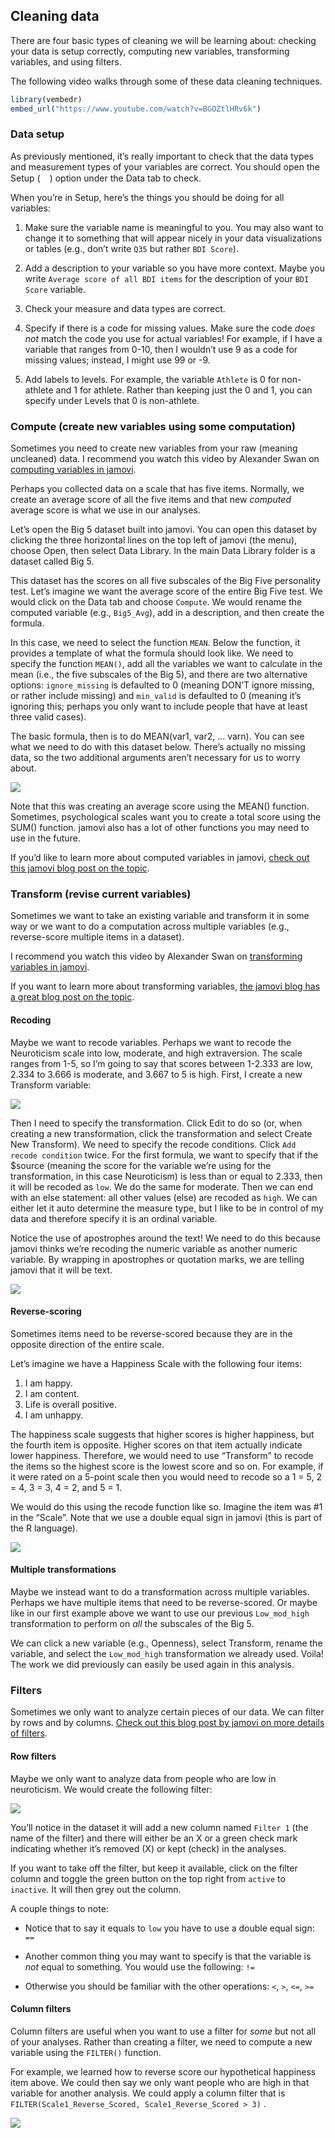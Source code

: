 ## Cleaning data

There are four basic types of cleaning we will be learning about: checking your data is setup correctly, computing new variables, transforming variables, and using filters.

The following video walks through some of these data cleaning techniques.

```r
library(vembedr)
embed_url("https://www.youtube.com/watch?v=BGOZtlHRv6k")
```

### Data setup

As previously mentioned, it's really important to check that the data types and measurement types of your variables are correct. You should open the Setup (![](images/03-jamovi/menu-variable-edit.png){width="15"}) option under the Data tab to check.

When you're in Setup, here's the things you should be doing for all variables:

1.  Make sure the variable name is meaningful to you. You may also want to change it to something that will appear nicely in your data visualizations or tables (e.g., don't write `Q35` but rather `BDI Score`).

2.  Add a description to your variable so you have more context. Maybe you write `Average score of all BDI items` for the description of your `BDI Score` variable.

3.  Check your measure and data types are correct.

4.  Specify if there is a code for missing values. Make sure the code *does not* match the code you use for actual variables! For example, if I have a variable that ranges from 0-10, then I wouldn't use 9 as a code for missing values; instead, I might use 99 or -9.

5.  Add labels to levels. For example, the variable `Athlete` is 0 for non-athlete and 1 for athlete. Rather than keeping just the 0 and 1, you can specify under Levels that 0 is non-athlete.

### Compute (create new variables using some computation)

Sometimes you need to create new variables from your raw (meaning uncleaned) data. I recommend you watch this video by Alexander Swan on [computing variables in jamovi](https://youtu.be/_CqfI3eFqD4).

Perhaps you collected data on a scale that has five items. Normally, we create an average score of all the five items and that new *computed* average score is what we use in our analyses.

Let's open the Big 5 dataset built into jamovi. You can open this dataset by clicking the three horizontal lines on the top left of jamovi (the menu), choose Open, then select Data Library. In the main Data Library folder is a dataset called Big 5.

This dataset has the scores on all five subscales of the Big Five personality test. Let's imagine we want the average score of the entire Big Five test. We would click on the Data tab and choose `Compute`. We would rename the computed variable (e.g., `Big5_Avg`), add in a description, and then create the formula.

In this case, we need to select the function `MEAN`. Below the function, it provides a template of what the formula should look like. We need to specify the function `MEAN()`, add all the variables we want to calculate in the mean (i.e., the five subscales of the Big 5), and there are two alternative options: `ignore_missing` is defaulted to 0 (meaning DON'T ignore missing, or rather include missing) and `min_valid` is defaulted to 0 (meaning it's ignoring this; perhaps you only want to include people that have at least three valid cases).

The basic formula, then is to do MEAN(var1, var2, ... varn). You can see what we need to do with this dataset below. There's actually no missing data, so the two additional arguments aren't necessary for us to worry about.

![](images/03-jamovi/compute.png)

Note that this was creating an average score using the MEAN() function. Sometimes, psychological scales want you to create a total score using the SUM() function. jamovi also has a lot of other functions you may need to use in the future.

If you'd like to learn more about computed variables in jamovi, [check out this jamovi blog post on the topic](https://blog.jamovi.org/2017/11/28/jamovi-formulas.html).

### Transform (revise current variables)

Sometimes we want to take an existing variable and transform it in some way or we want to do a computation across multiple variables (e.g., reverse-score multiple items in a dataset).

I recommend you watch this video by Alexander Swan on [transforming variables in jamovi](https://youtu.be/-duFdGa11kw).

If you want to learn more about transforming variables, [the jamovi blog has a great blog post on the topic](https://blog.jamovi.org/2018/10/23/transforming-variables.html).

#### Recoding

Maybe we want to recode variables. Perhaps we want to recode the Neuroticism scale into low, moderate, and high extraversion. The scale ranges from 1-5, so I'm going to say that scores between 1-2.333 are low, 2.334 to 3.666 is moderate, and 3.667 to 5 is high. First, I create a new Transform variable:

![](images/03-jamovi/transform1.png)

Then I need to specify the transformation. Click Edit to do so (or, when creating a new transformation, click the transformation and select Create New Transform). We need to specify the recode conditions. Click `Add recode condition` twice. For the first formula, we want to specify that if the \$source (meaning the score for the variable we're using for the transformation, in this case Neuroticism) is less than or equal to 2.333, then it will be recoded as `low`. We do the same for moderate. Then we can end with an else statement: all other values (else) are recoded as `high`. We can either let it auto determine the measure type, but I like to be in control of my data and therefore specify it is an ordinal variable.

Notice the use of apostrophes around the text! We need to do this because jamovi thinks we're recoding the numeric variable as another numeric variable. By wrapping in apostrophes or quotation marks, we are telling jamovi that it will be text.

![](images/03-jamovi/transform2.png)

#### Reverse-scoring

Sometimes items need to be reverse-scored because they are in the opposite direction of the entire scale.

Let's imagine we have a Happiness Scale with the following four items:

1.  I am happy.
2.  I am content.
3.  Life is overall positive.
4.  I am unhappy.

The happiness scale suggests that higher scores is higher happiness, but the fourth item is opposite. Higher scores on that item actually indicate lower happiness. Therefore, we would need to use "Transform" to recode the items so the highest score is the lowest score and so on. For example, if it were rated on a 5-point scale then you would need to recode so a 1 = 5, 2 = 4, 3 = 3, 4 = 2, and 5 = 1.

We would do this using the recode function like so. Imagine the item was #1 in the "Scale". Note that we use a double equal sign in jamovi (this is part of the R language).

![](images/02-stats-foundations/reverse-score.png)

#### Multiple transformations

Maybe we instead want to do a transformation across multiple variables. Perhaps we have multiple items that need to be reverse-scored. Or maybe like in our first example above we want to use our previous `Low_mod_high` transformation to perform on *all* the subscales of the Big 5.

We can click a new variable (e.g., Openness), select Transform, rename the variable, and select the `Low_mod_high` transformation we already used. Voila! The work we did previously can easily be used again in this analysis.

### Filters

Sometimes we only want to analyze certain pieces of our data. We can filter by rows and by columns. [Check out this blog post by jamovi on more details of filters](https://blog.jamovi.org/2018/04/25/jamovi-filters.html).

#### Row filters

Maybe we only want to analyze data from people who are low in neuroticism. We would create the following filter:

![](images/03-jamovi/filter-row.png)

You'll notice in the dataset it will add a new column named `Filter 1` (the name of the filter) and there will either be an X or a green check mark indicating whether it's removed (X) or kept (check) in the analyses.

If you want to take off the filter, but keep it available, click on the filter column and toggle the green button on the top right from `active` to `inactive`. It will then grey out the column.

A couple things to note:

-   Notice that to say it equals to `low` you have to use a double equal sign: `==`

-   Another common thing you may want to specify is that the variable is *not* equal to something. You would use the following: `!=`

-   Otherwise you should be familiar with the other operations: `<`, `>`, `<=`, `>=`

#### Column filters

Column filters are useful when you want to use a filter for *some* but not all of your analyses. Rather than creating a filter, we need to compute a new variable using the `FILTER()` function.

For example, we learned how to reverse score our hypothetical happiness item above. We could then say we only want people who are high in that variable for another analysis. We could apply a column filter that is `FILTER(Scale1_Reverse_Scored, Scale1_Reverse_Scored > 3)` .

![](images/02-stats-foundations/column-filter.png)
